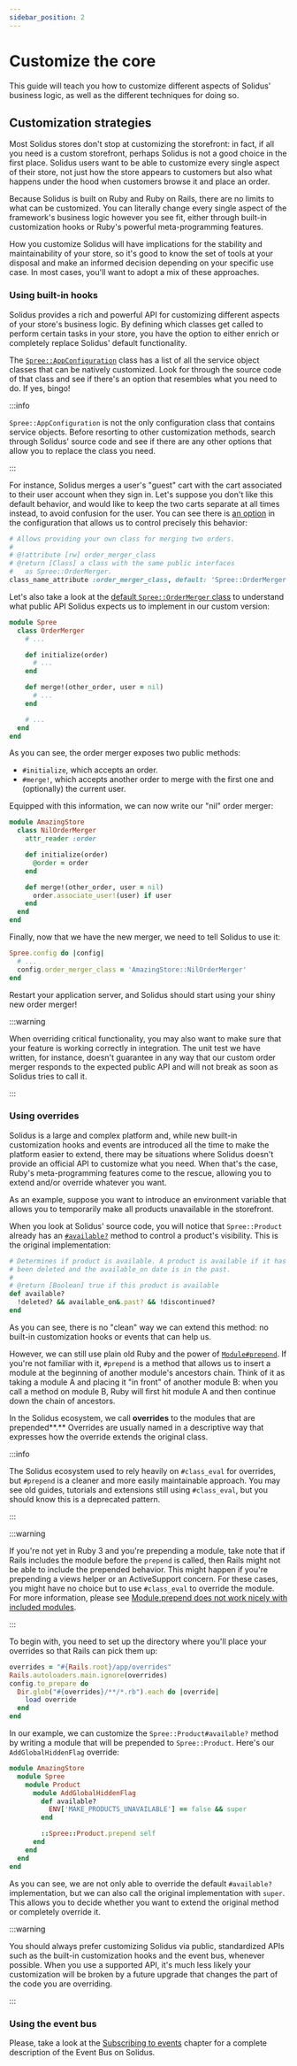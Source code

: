 ```yaml
---
sidebar_position: 2
---
```


# Customize the core

This guide will teach you how to customize different aspects of Solidus' business logic, as well
as the different techniques for doing so.

## Customization strategies

Most Solidus stores don't stop at customizing the storefront: in fact, if all you need is a custom
storefront, perhaps Solidus is not a good choice in the first place. Solidus users want to be able
to customize every single aspect of their store, not just how the store appears to customers but
also what happens under the hood when customers browse it and place an order.

Because Solidus is built on Ruby and Ruby on Rails, there are no limits to what can be customized.
You can literally change every single aspect of the framework's business logic however you see fit,
either through built-in customization hooks or Ruby's powerful meta-programming features.

How you customize Solidus will have implications for the stability and maintainability of your
store, so it's good to know the set of tools at your disposal and make an informed decision
depending on your specific use case. In most cases, you'll want to adopt a mix of these approaches.

### Using built-in hooks

Solidus provides a rich and powerful API for customizing different aspects of your store's business
logic. By defining which classes get called to perform certain tasks in your store, you have the
option to either enrich or completely replace Solidus' default functionality.

The [`Spree::AppConfiguration`](https://github.com/solidusio/solidus/blob/v3.0/core/lib/spree/app\_configuration.rb)
class has a list of all the service object classes that can be natively customized. Look for through
the source code of that class and see if there's an option that resembles what you need to do. If
yes, bingo!

:::info

`Spree::AppConfiguration` is not the only configuration class that contains service objects. Before
resorting to other customization methods, search through Solidus' source code and see if there are
any other options that allow you to replace the class you need.

:::

For instance, Solidus merges a user's "guest" cart with the cart associated to their user account
when they sign in. Let's suppose you don't like this default behavior, and would like to keep the
two carts separate at all times instead, to avoid confusion for the user. You can see there
is [an option](https://github.com/solidusio/solidus/blob/v3.0/core/lib/spree/app\_configuration.rb#L372)
in the configuration that allows us to control precisely this behavior:

```ruby title="solidus/core/lib/spree/app_configuration.rb"
# Allows providing your own class for merging two orders.
#
# @!attribute [rw] order_merger_class
# @return [Class] a class with the same public interfaces
#   as Spree::OrderMerger.
class_name_attribute :order_merger_class, default: 'Spree::OrderMerger'
```

Let's also take a look at
the [default `Spree::OrderMerger` class](https://github.com/solidusio/solidus/blob/475d9db5d0291dd4aeddc58ec919988c336729bb/core/app/models/spree/order\_merger.rb)
to understand what public API Solidus expects us to implement in our custom version:

```ruby title="solidus/core/app/models/spree/order_merger.rb"
module Spree
  class OrderMerger
    # ...

    def initialize(order)
      # ...
    end

    def merge!(other_order, user = nil)
      # ...
    end

    # ...
  end
end
```

As you can see, the order merger exposes two public methods:

* `#initialize`, which accepts an order.
* `#merge!`, which accepts another order to merge with the first one and (optionally) the current
user.

Equipped with this information, we can now write our "nil" order merger:

```ruby title="app/models/amazing_store/nil_order_merger.rb"
module AmazingStore
  class NilOrderMerger
    attr_reader :order

    def initialize(order)
      @order = order
    end

    def merge!(other_order, user = nil)
      order.associate_user!(user) if user
    end
  end
end
```

Finally, now that we have the new merger, we need to tell Solidus to use it:

```ruby title="config/initializers/spree.rb"
Spree.config do |config|
  # ...
  config.order_merger_class = 'AmazingStore::NilOrderMerger'
end
```

Restart your application server, and Solidus should start using your shiny new order merger!

:::warning

When overriding critical functionality, you may also want to make sure that your feature is working
correctly in integration. The unit test we have written, for instance, doesn't guarantee in any way
that our custom order merger responds to the expected public API and will not break as soon as
Solidus tries to call it.

:::

### Using overrides

Solidus is a large and complex platform and, while new built-in customization hooks and events are
introduced all the time to make the platform easier to extend, there may be situations where Solidus
doesn't provide an official API to customize what you need. When that's the case, Ruby's
meta-programming features come to the rescue, allowing you to extend and/or override whatever you
want.

As an example, suppose you want to introduce an environment variable that allows you to temporarily
make all products unavailable in the storefront.

When you look at Solidus' source code, you will notice that `Spree::Product` already has
an [`#available?`](https://github.com/solidusio/solidus/blob/v3.0/core/app/models/spree/product.rb#L171)
method to control a product's visibility. This is the original implementation:

```ruby
# Determines if product is available. A product is available if it has not
# been deleted and the available_on date is in the past.
#
# @return [Boolean] true if this product is available
def available?
  !deleted? && available_on&.past? && !discontinued?
end
```

As you can see, there is no "clean" way we can extend this method: no built-in customization hooks
or events that can help us.

However, we can still use plain old Ruby and the power
of [`Module#prepend`](https://ruby-doc.org/core-2.6.1/Module.html#method-i-prepend). If you're not
familiar with it, `#prepend` is a method that allows us to insert a module at the beginning of
another module's ancestors chain. Think of it as taking a module A and placing it "in front" of
another module B: when you call a method on module B, Ruby will first hit module A and then continue
down the chain of ancestors.

In the Solidus ecosystem, we call **overrides** to the modules that are prepended**.** Overrides are
usually named in a descriptive way that expresses how the override extends the original class.

:::info

The Solidus ecosystem used to rely heavily on `#class_eval` for overrides, but `#prepend` is a
cleaner and more easily maintainable approach. You may see old guides, tutorials and extensions
still using `#class_eval`, but you should know this is a deprecated pattern.

:::

:::warning

If you're not yet in Ruby 3 and you're prepending a module, take note that if Rails includes the
module before the `prepend` is called, then Rails might not be able to include the prepended
behavior. This might happen if you're prepending a views helper or an ActiveSupport concern. For
these cases, you might have no choice but to use `#class_eval` to override the module. For more
information, please
see [Module.prepend does not work nicely with included modules](https://github.com/solidusio/solidus/issues/3371).

:::

To begin with, you need to set up the directory where you'll place your overrides so that Rails can
pick them up:

```ruby title="config/application.rb"
overrides = "#{Rails.root}/app/overrides"
Rails.autoloaders.main.ignore(overrides)
config.to_prepare do
  Dir.glob("#{overrides}/**/*.rb").each do |override|
    load override
  end
end
```

In our example, we can customize the `Spree::Product#available?` method by writing a module that
will be prepended to `Spree::Product`. Here's our `AddGlobalHiddenFlag` override:

```ruby title="app/overrides/amazing_store/spree/product/add_global_hidden_flag.rb"
module AmazingStore
  module Spree
    module Product
      module AddGlobalHiddenFlag
        def available?
          ENV['MAKE_PRODUCTS_UNAVAILABLE'] == false && super
        end

        ::Spree::Product.prepend self
      end
    end
  end
end
```

As you can see, we are not only able to override the default `#available?` implementation, but we
can also call the original implementation with `super`. This allows you to decide whether you want
to extend the original method or completely override it.

:::warning

You should always prefer customizing Solidus via public, standardized APIs such as the built-in
customization hooks and the event bus, whenever possible. When you use a supported API, it's much
less likely your customization will be broken by a future upgrade that changes the part of the code
you are overriding.

:::

### Using the event bus

Please, take a look at the [Subscribing to events](/reference/event-bus.mdx) chapter for a complete
description of the Event Bus on Solidus.
